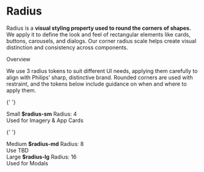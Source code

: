 
<Meta title="Foundations in Seldon/Radius" />

<main className="sb-unstyled doc-wrapper">
<h1 className="h1">Radius</h1>

<span className="p">
  Radius is a <b>visual styling property used to round the corners of shapes.</b> We apply it to define the look and
  feel of rectangular elements like cards, buttons, carousels, and dialogs. Our corner radius scale helps create visual
  distinction and consistency across components.
</span>

<span className="h2">Overview</span>

<span className="p">
  We use 3 radius tokens to suit different UI needs, applying them carefully to align with Philips’ sharp, distinctive
  brand. Rounded corners are used with restraint, and the tokens below include guidance on when and where to apply them.
</span>

<div class="radius-token-demo">

{' '}

<div class="radius-token-demo__item">
  <div class="radius-token-demo__info">
    <span className="h3">Small</span>
    <b>$radius-sm</b>
    <span>Radius: 4</span>
  </div>
  <div class="radius-token-demo__box radius-token-demo__box--sm"></div>
  Used for Imagery &amp; App Cards
</div>

{' '}

<div class="radius-token-demo__item">
  <div class="radius-token-demo__info">
    <span className="h3">Medium</span>
    <b>$radius-md</b>
    <span>Radius: 8</span>
  </div>
  <div class="radius-token-demo__box radius-token-demo__box--md"></div>
  Use TBD
</div>

  <div class="radius-token-demo__item">
    <div class="radius-token-demo__info">
      <span className="h3">Large</span>
      <b>$radius-lg</b>
      <span>Radius: 16</span>
    </div>
    <div class="radius-token-demo__box radius-token-demo__box--lg"></div>
    Used for Modals
  </div>
</div>

</main>
